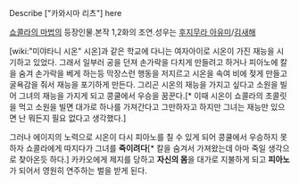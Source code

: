 Describe ["카와시마 리츠"] here


[[쇼콜라의 마법]]의 등장인물.본작 1,2화의 조연.성우는 [[후지무라 아유미]]/[[김새해]]

[wiki:"미야타니 시온" 시온]과 같은 학교에 다니는 여자아이로 시온이 가진 재능을 시기하고 있었다. 그래서 일부러 공을 던져 손가락을 다치게 만들려고 하거나 피아노에 칼을 숨겨 손가락을 베게 하는등 막장스런 행동을 저지르고 시온을 속여 비에 젖게 만들고 굴욕감을 줘서 재능을 포기하게 만든다. 그리곤 시온의 재능을 가지고 싶다고 소원을 빌어 그녀의 재능을 가지게 되고 콩쿨에서 우승을 꿈꾼다.[* 이때 시온이 쇼콜라의 초콜릿을 먹고 소원을 빌면 대가로 하나를 가져간다고 그만하자고 하지만 그녀는 재능만 있으면 난 뭐든지 필요 없다고 생각했다.] 

그러나 에이지의 노력으로 시온이 다시 피아노를 칠 수 있게 되어 콩쿨에서 우승하지 못하자 쇼콜라에게 따지다가 그녀를 '''죽이려다'''[* 칼을 숨겨서 가져왔는데 아마 죽일 생각으로 찾아온듯 하다.] 카카오에게 제지를 당하고 '''자신의 몸'''을 대가로 지불하게 되고 '''피아노'''가 되어서 영원히 연주하는 벌을 받게 된다.

